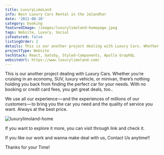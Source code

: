```yaml
---
title: LuxuryLimoLand
info: Best Luxury Cars Rental in the Jalandhar
date: '2021-08-20'
category: booking
featuredImage: /images/luxurylimoland-homepage.jpeg
tags: Website, Luxury, Social
isFeatured: false
listingOrder: 2
details: This is our another project dealing with Luxury Cars. Whether you’re cruising in an economy, SUV, luxury vehicle, or minivan, there’s nothing holding you back from finding the perfect car for your needs. With no booking or credit card fees, you get great deals, too..
projectType: Website
techStack: React, Gatsby, Styled-Components, Apollo GraphQL
websiteUrl: https://www.luxurylimoland.com/
---
```


This is our another project dealing with Luxury Cars.
Whether you’re cruising in an economy, SUV, luxury vehicle, or minivan, there’s nothing holding you back from finding the perfect car for your needs. With no booking or credit card fees, you get great deals, too..

We use all our experience — and the experiences of millions of our customers — to bring you the car you need and the quality of service you want. Always at the best price.

![luxurylimoland-home](../images/luxurylimoland-homepage.jpeg)

If you want to explore it more, you can visit through link and check it.

If you like our work and wanna make deal with us, Contact Us anytime!!

Thanks for your Time!
